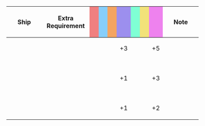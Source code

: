 {|class="wikitable" style="width:100%; text-align: center; vertical-align: middle;"
|-
! style="width: 20%;" | Ship
! style="width: 25%;" | Extra Requirement
! style="width: 5%; background-color: lightcoral;" | {{Firepower}}
! style="width: 5%; background-color: lightskyblue;" | {{Torpedo}}
! style="width: 5%; background-color: sandybrown;" | {{AA}}
! style="width: 5%; background-color: #9C8FEE;" | {{ASW}}
! style="width: 5%; background-color: #7fffd4;" | {{LOS}}
! style="width: 5%; background-color: #F2E279;" | {{Armor}}
! style="width: 5%; background-color: violet;" | {{Evasion}}
! style="width: 20%;" | Note
|-
! {{ShipLink|Yuubari/Kai Ni D}}
| style="text-align:left;" | 
| || || || +3 || || || +5
| style="text-align:left;" | 
|-
! {{ShipLink|Isuzu/Kai Ni}}<br />{{ShipLink|Naka Kai Ni}}<br />{{ShipLink|Yura/Kai Ni}}<br />{{ShipLink|Yuubari/Kai Ni|Yuubari/Kai Ni Toku|text=Yuubari Kai Ni/Toku}}
| style="text-align:left;" | 
| || || || +1 || || || +3 
| style="text-align:left;" | 
|-
! {{ShipLink|Akizuki/Kai|Teruzuki/Kai|Hatsuzuki/Kai|Suzutsuki/Kai|text=Akizuki-class}}
| style="text-align:left;" | 
| || || || +1 || || || +2 
| style="text-align:left;" | 
|}